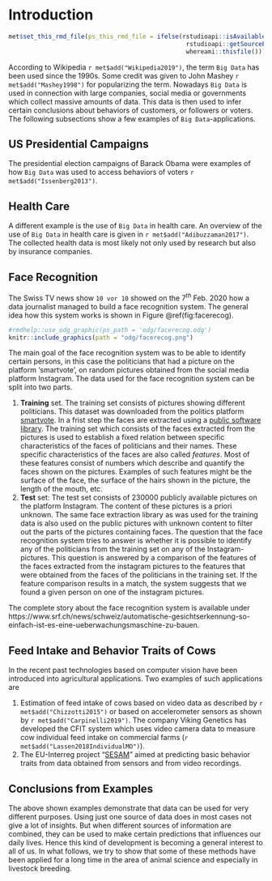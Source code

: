 # Introduction {#asm-intro}
```r
met$set_this_rmd_file(ps_this_rmd_file = ifelse(rstudioapi::isAvailable(), 
                                                 rstudioapi::getSourceEditorContext()$path, 
                                                 whereami::thisfile()))
```

According to Wikipedia `r met$add("Wikipedia2019")`, the term `Big Data` has been used since the 1990s. Some credit was given to John Mashey `r met$add("Mashey1998")` for popularizing the term. Nowadays `Big Data` is used in connection with large companies, social media or governments which collect massive amounts of data. This data is then used to infer certain conclusions about behaviors of customers, or followers or voters. The following subsections show a few examples of `Big Data`-applications. 


## US Presidential Campaigns
The presidential election campaigns of Barack Obama were examples of how `Big Data` was used to access behaviors of voters `r met$add("Issenberg2013")`. 


## Health Care
A different example is the use of `Big Data` in health care. An overview of the use of `Big Data` in health care is given in `r met$add("Adibuzzaman2017")`. The collected health data is most likely not only used by research but also by insurance companies. 


## Face Recognition
The Swiss TV news show `10 vor 10` showed on the $7^{th}$ Feb. 2020 how a data journalist managed to build a face recognition system. The general idea how this system works is shown in Figure \@ref(fig:facerecog).

```r
#rmdhelp::use_odg_graphic(ps_path = 'odg/facerecog.odg')
knitr::include_graphics(path = "odg/facerecog.png")
```

The main goal of the face recognition system was to be able to identify certain persons, in this case the politicians that had a picture on the platform 'smartvote', on random pictures obtained from the social media platform Instagram. The data used for the face recognition system can be split into two parts. 

1. __Training__ set. The training set consists of pictures showing different politicians. This dataset was downloaded from the politics platform [smartvote](https://smartvote.ch/). In a frist step the faces are extracted using a [public software library](https://github.com/ageitgey/face_recognition). The training set which consists of the faces extracted from the pictures is used to establish a fixed relation between specific characteristics of the faces of politicians and their names. These specific characteristics of the faces are also called _features_. Most of these features consist of numbers which describe and quantify the faces shown on the pictures. Examples of such features might be the surface of the face, the surface of the hairs shown in the picture, the length of the mouth, etc.  
2. __Test__ set: The test set consists of $230000$ publicly available pictures on the platform Instagram. The content of these pictures is a priori unknown. The same face extraction library as was used for the training data is also used on the public pictures with unknown content to filter out the parts of the pictures containing faces. The question that the face recognition system tries to answer is whether it is possible to identify any of the politicians from the training set on any of the Instagram-pictures. This question is answered by a comparison of the features of the faces extracted from the instagram pictures to the features that were obtained from the faces of the politicians in the training set. If the feature comparison results in a match, the system suggests that we found a given person on one of the instagram pictures. 

The complete story about the face recognition system is available under https://www.srf.ch/news/schweiz/automatische-gesichtserkennung-so-einfach-ist-es-eine-ueberwachungsmaschine-zu-bauen.  


## Feed Intake and Behavior Traits of Cows
In the recent past technologies based on computer vision have been introduced into agricultural applications. Two examples of such applications are

1. Estimation of feed intake of cows based on video data as described by `r met$add("Chizzotti2015")` or based on accelerometer sensors as shown by `r met$add("Carpinelli2019")`. The company Viking Genetics has developed the CFIT system which uses video camera data to measure cow individual feed intake on commercial farms (`r met$add("Lassen2018IndividualMO")`). 
2. The EU-Interreg project "[SESAM](https://www.alpine-space.eu/projects/sesam/en/home)" aimed at predicting basic behavior traits from data obtained from sensors and from video recordings.


## Conclusions from Examples
The above shown examples demonstrate that data can be used for very different purposes. Using just one source of data does in most cases not give a lot of insights. But when different sources of information are combined, they can be used to make certain predictions that influences our daily lives. Hence this kind of development is becoming a general interest to all of us. In what follows, we try to show that some of these methods have been applied for a long time in the area of animal science and especially in livestock breeding. 


